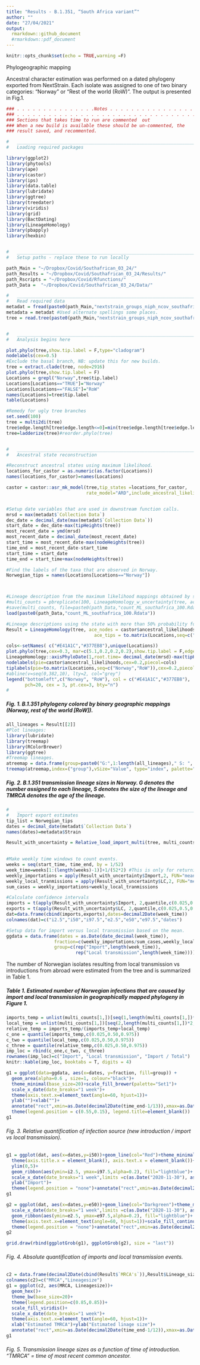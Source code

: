 ```yaml
---
title: "Results - B.1.351, “South Africa variant”"
author: ""
date: "27/04/2021"
output: 
  rmarkdown::github_document
  #rmarkdown::pdf_document
---
```


```r
knitr::opts_chunk$set(echo = TRUE,warning =F)
```

Phylogeographic mapping

Ancestral character estimation was performed on a dated phylogeny exported from NextStrain. Each isolate was assigned to one of two binary categories: "Norway" or "Rest of the world (RoW)". The output is presented in Fig.1.



```r
### . . . . . . . . . . . . . . .Notes . . . . . . . . . . . . . . . . . . . . .
### . . . . . . . . . . . . . . . . . . . . . . . . . . . . . . . . . . . . . ..
### Sections that takes time to run are commented  out                      ####
### When a new build is available these should be un-commented, the         ####
### result saved, and recommented.                                          ####

#   ____________________________________________________________________________
#   Loading required packages                                               ####

library(ggplot2)
library(phytools)
library(ape)
library(castor)
library(ips)
library(data.table)
library(lubridate)
library(ggtree)
library(treedater)
library(viridis)
library(grid)
library(BactDating)
library(LineageHomology)
library(pbapply)
library(hexbin)


#   ____________________________________________________________________________
#   Setup paths - replace these to run locally                              ####

path_Main = "~/Dropbox/Covid/Southafrican_03_24/"
path_Results = "~/Dropbox/Covid/Southafrican_03_24/Results/"
path_Rscripts = "~/Dropbox/Covid/Rfunctions/"
path_Data =  "~/Dropbox/Covid/Southafrican_03_24/Data/"

#   ____________________________________________________________________________
#   Read required data                                                      ####
metadat = fread(paste0(path_Main,"nextstrain_groups_niph_ncov_southafrican-2021-05-10_metadata.tsv"))
metadata = metadat #Used alternate spellings some places.
tree = read.tree(paste0(path_Main,"nextstrain_groups_niph_ncov_southafrican-2021-05-10_timetree.nwk"))


#   ____________________________________________________________________________
#   Analysis begins here                                                    ####

plot.phylo(tree,show.tip.label = F,type="cladogram")
nodelabels(cex=0.5)
#Exclude the basal branch, NB: update this for new builds.
tree = extract.clade(tree, node=2916)
plot.phylo(tree,show.tip.label = F)
Locations = grepl("Norway",tree$tip.label)
Locations[Locations=="TRUE"]="Norway"
Locations[Locations=="FALSE"]="RoW"
names(Locations)=tree$tip.label
table(Locations)

#Remedy for ugly tree branches
set.seed(100)
tree = multi2di(tree)
tree$edge.length[tree$edge.length<=0]=min(tree$edge.length[tree$edge.length>0])
tree=ladderize(tree)#reorder.phylo(tree)


#   ____________________________________________________________________________
#   Ancestral state reconstruction                                          ####

#Reconstruct ancestral states using maximum likelihood.
locations_for_castor = as.numeric(as.factor(Locations))
names(locations_for_castor)=names(Locations)

castor = castor::asr_mk_model(tree,tip_states =locations_for_castor,
                              rate_model="ARD",include_ancestral_likelihoods = T)


#Setup date variables that are used in downstream function calls.
mrsd = max(metadat$`Collection Data`)
dec_date = decimal_date(max(metadat$`Collection Data`))
start_date = dec_date-max(tipHeights(tree))
most_recent_date = ymd(mrsd)
most_recent_date = decimal_date(most_recent_date)
start_time = most_recent_date-max(nodeHeights(tree))
time_end = most_recent_date-start_time
start_time = start_date
time_end = start_time+max(nodeHeights(tree))

#Find the labels of the taxa that are observed in Norway. 
Norwegian_tips = names(Locations[Locations=="Norway"])



#Lineage description from the maximum likelihood mappings obtained by sampling from node probabilities.
#multi_counts = pbreplicate(100, LineageHomology_w_uncertainty(tree, ace_nodes = castor$ancestral_likelihoods, give_tips = Norwegian_tips,ace_tips = to.matrix(Locations,seq=c("Norway","RoW")),start_time = start_date))
#save(multi_counts, file=paste0(path_Data,"count_ML_southafrica_100.Rdata"))
load(paste0(path_Data,"count_ML_southafrica_100.Rdata"))

#Lineage descriptions using the state with more than 50% probability for all nodes.
Result = LineageHomology(tree, ace_nodes = castor$ancestral_likelihoods,give_tips = Norwegian_tips,
                                 ace_tips = to.matrix(Locations,seq=c("Norway","RoW")),start_time = start_date)

```

```r
cols<-setNames( c("#E41A1C","#377EB8"),unique(Locations))
plot.phylo(tree,cex=0.3, mar=c(5.1,0.2,0.2,0.2),show.tip.label = F,edge.width=2)
LineageHomology::axisPhyloDate(1,root.time= decimal_date(mrsd)-max(tipHeights(tree)), backward = F, lwd=4)
nodelabels(pie=castor$ancestral_likelihoods,cex=0.2,piecol=cols)
tiplabels(pie=to.matrix(Locations,seq=c("Norway","RoW")),cex=0.2,piecol=cols)
#abline(v=seq(0,382,10), lty=2, col="grey")
legend("bottomleft",c("Norway", "RoW"), col = c("#E41A1C","#377EB8"),
       pch=20, cex = 3, pt.cex=3, bty="n")
# 
```
 
##### Fig. 1. B.1.351 phylogeny colored by binary geographic mappings (Norway, rest of the world [RoW]). 
 
```r
all_lineages = Result[[2]]
#Plot lineages:
library(lubridate)
library(treemap)
library(RColorBrewer)
library(ggtree)
#Treemap lineages.
atreemap = data.frame(group=paste0("G:",1:length(all_lineages)," S: ", all_lineages, " mrca: ",decimal2Date(Result$`MRCA's`)),Value=all_lineages)
treemap(atreemap,index=("group"),vSize="Value", type="index", palette="Paired")
```

##### Fig. 2. B.1.351 transmission lineage sizes in Norway. G denotes the number assigned to each lineage, S denotes the size of the lineage and TMRCA denotes the age of the lineage.

```r
#   ____________________________________________________________________________
#   Import export estimates                                                 ####
tip_list = Norwegian_tips
dates = decimal_date(metadat$`Collection Data`)
names(dates)=metadata$Strain

Result_with_uncertainty = Relative_load_import_multi(tree, multi_counts,dates, start_date,tip_list=Norwegian_tips)
 

#Make weekly time windows to count events. 
weeks = seq(start_time, time_end, by = 1/52)
week_time=weeks[1:(length(weeks)-1)]+1/(52*2) #This is only for returning results at midpoint of weeks.
weekly_importations = apply(Result_with_uncertainty$Import,2, FUN="mean")
weekly_local_tranmissions = apply(Result_with_uncertainty$LC,2, FUN="mean")
sum_cases = weekly_importations+weekly_local_tranmissions

#Calculate confidence intervals
imports = t(apply(Result_with_uncertainty$Import, 2,quantile,c(0.025,0.5,0.975)))
exports = t(apply(Result_with_uncertainty$LC, 2,quantile,c(0.025,0.5,0.975)))
dat=data.frame(cbind(imports,exports),dates=decimal2Date(week_time))
colnames(dat)=c("i2.5","i50","i97.5","e2.5","e50","e97.5","dates")

#Setup data for import versus local transmission based on the mean.
ggdata = data.frame(dates = as.Date(date_decimal(week_time)),
                  fraction=c(weekly_importations/sum_cases,weekly_local_tranmissions/sum_cases),
                  group=c(rep("Import",length(week_time)),
                          rep("Local transmission",length(week_time))))
```

The number of Norwegian isolates resulting from local transmission vs introductions from abroad were estimated from the tree and is summarized in Table 1.

##### Table 1. Estimated number of Norwegian infections that are caused by import and local transmission in geographically mapped phylogeny in Figure 1.

```r
imports_temp = unlist(multi_counts[1,])[seq(1,length(multi_counts[1,])*2,by=2)]
local_temp = unlist(multi_counts[1,])[seq(2,length(multi_counts[1,])*2,by=2)]
relative_temp = imports_temp/(imports_temp+local_temp)
c_one = quantile(imports_temp,c(0.025,0.50,0.975))
c_two = quantile(local_temp,c(0.025,0.50,0.975))
c_three = quantile(relative_temp,c(0.025,0.50,0.975))
imp_loc = rbind(c_one,c_two, c_three)
rownames(imp_loc)=c("Import", "Local transmission", "Import / Total")
knitr::kable(imp_loc, booktabs = T, digits = 4)
```


```r
g1 = ggplot(data=ggdata, aes(x=dates, y=fraction, fill=group)) + 
  geom_area(alpha=0.6 , size=1, colour="black")+
  theme_minimal(base_size=20)+scale_fill_brewer(palette="Set1")+
  scale_x_date(date_breaks="1 week")+
  theme(axis.text.x=element_text(angle=60, hjust=1))+
  ylab("")+xlab("")+
  annotate("rect",xmin=as.Date(decimal2Date(time_end-1/13)),xmax=as.Date(dat$dates[length(dat$dates)]-7),ymin=-Inf,ymax=Inf,alpha=0.2)+
  theme(legend.position = c(0.55,0.15), legend.title=element_blank())
g1
```

###### Fig. 3. Relative quantification of infection source (new introduction / import vs local transmission).


```r
g1 = ggplot(dat, aes(x=dates,y=i50))+geom_line(col="Red")+theme_minimal(base_size=20)+
  theme(axis.title.x = element_blank(), axis.text.x = element_blank())+
  ylim(0,5)+
  geom_ribbon(aes(ymin=i2.5, ymax=i97.5,alpha=0.2), fill="lightblue")+
  scale_x_date(date_breaks="1 week",limits =c(as.Date("2020-11-30"), as.Date("2021-03-28")),expand=c(0,0))+
  ylab("Import")+
  theme(legend.position = "none")+annotate("rect",xmin=as.Date(decimal2Date(time_end-1/13)),xmax=as.Date(dat$dates[length(dat$dates)])-7,ymin=-Inf,ymax=Inf,alpha=0.2)
g1

g2 = ggplot(dat, aes(x=dates,y=e50))+geom_line(col="Darkgreen")+theme_minimal(base_size=20)+ylim(0,80)+
  scale_x_date(date_breaks="1 week",limits =c(as.Date("2020-11-30"), as.Date("2021-03-28")), expand=c(0,0))+
  geom_ribbon(aes(ymin=e2.5, ymax=e97.5,alpha=0.2), fill="lightblue")+
  theme(axis.text.x=element_text(angle=60, hjust=1))+scale_fill_continuous("Grey")+ylab("Local transmission")+xlab("")+
  theme(legend.position = "none")+annotate("rect",xmin=as.Date(decimal2Date(time_end-1/13)),xmax=as.Date(dat$dates[length(dat$dates)])-7,ymin=-Inf,ymax=Inf,alpha=0.2)
g2
```

```r
grid.draw(rbind(ggplotGrob(g1), ggplotGrob(g2), size = "last"))
```

###### Fig. 4. Absolute quantification of imports and local transmission events. 

```r
c2 = data.frame(decimal2Date(cbind(Result$`MRCA's`)),Result$Lineage_sizes)
colnames(c2)=c("MRCA","Lineagesize")
g1 = ggplot(c2, aes(MRCA, Lineagesize))+
  geom_hex()+
  theme_bw(base_size=20)+
  theme(legend.position=c(0.85,0.85))+
  scale_fill_viridis()+
  scale_x_date(date_breaks="1 week")+
  theme(axis.text.x=element_text(angle=60, hjust=1))+
  xlab("Estimated TMRCA")+ylab("Estimated linage size")+
  annotate("rect",xmin=as.Date(decimal2Date(time_end-1/12)),xmax=as.Date(dat$dates[length(dat$dates)]),ymin=-Inf,ymax=Inf,alpha=0.2)
g1

```

###### Fig. 5.  Transmission lineage sizes as a function of time of introduction. “TMRCA” = time of most recent common ancestor.
